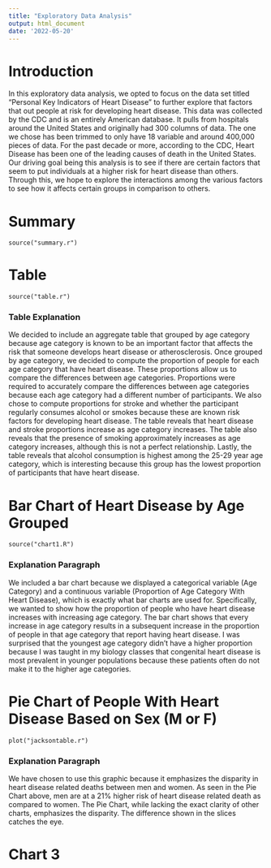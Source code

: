 ```yaml
---
title: "Exploratory Data Analysis"
output: html_document
date: '2022-05-20'
---
```

# Introduction
In this exploratory data analysis, we opted to focus on the data set titled "Personal Key Indicators of Heart Disease" to further 
explore that factors that out people at risk for developing heart disease. This data was collected by the CDC and is an entirely American database. It pulls from hospitals around the United States and originally had 300 columns of data. The one we chose has been trimmed to only have 18 variable and around 400,000 pieces of data. For the past decade or more, according to the CDC, Heart Disease has been one of the leading causes of death in the United States. Our driving goal being this analysis is to see if there are certain factors that seem to put individuals at a higher risk for heart disease than others. Through this, we hope to explore the interactions among the various factors to see how it affects certain groups in comparison to others. 

# Summary
```{include=FALSE}
source("summary.r")
```

# Table
```{}
source("table.r")
```
### Table Explanation
We decided to include an aggregate table that grouped by age category because age category is known to be an important factor that affects the risk that someone develops heart disease or atherosclerosis. Once grouped by age category, we decided to compute the proportion of people for each age category that have heart disease. These proportions allow us to compare the differences between age categories. Proportions were required to accurately compare the differences between age categories because each age category had a different number of participants. We also chose to compute proportions for stroke and whether the participant regularly consumes alcohol or smokes because these are known risk factors for developing heart disease. The table reveals that heart disease and stroke proportions increase as age category increases. The table also reveals that the presence of smoking approximately increases as age category increases, although this is not a perfect relationship. Lastly, the table reveals that alcohol consumption is highest among the 25-29 year age category, which is interesting because this group has the lowest proportion of participants that have heart disease.

# Bar Chart of Heart Disease by Age Grouped
```{}
source("chart1.R")
```
### Explanation Paragraph
We included a bar chart because we displayed a categorical variable (Age Category) and a continuous variable (Proportion of Age Category With Heart Disease), which is exactly what bar charts are used for. Specifically, we wanted to show how the proportion of people who have heart disease increases with increasing age category. The bar chart shows that every increase in age category results in a subsequent increase in the proportion of people in that age category that report having heart disease. I was surprised that the youngest age category didn't have a higher proportion because I was taught in my biology classes that congenital heart disease is most prevalent in younger populations because these patients often do not make it to the higher age categories. 

# Pie Chart of People With Heart Disease Based on Sex (M or F)
```pie
plot("jacksontable.r")
```
### Explanation Paragraph
We have chosen to use this graphic because it emphasizes the disparity in heart disease related deaths between men and women.  As seen in the Pie Chart above, men are at a 21% higher risk of heart disease related death as compared to women.  The Pie Chart, while lacking the exact clarity of other charts, emphasizes the disparity.  The difference shown in the slices catches the eye.  

# Chart 3



